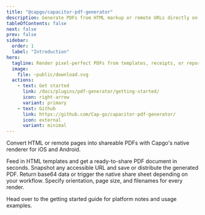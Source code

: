 ```yaml
---
title: "@capgo/capacitor-pdf-generator"
description: Generate PDFs from HTML markup or remote URLs directly on-device.
tableOfContents: false
next: false
prev: false
sidebar:
  order: 1
  label: "Introduction"
hero:
  tagline: Render pixel-perfect PDFs from templates, receipts, or reports without leaving your Capacitor app.
  image:
    file: ~public/download.svg
  actions:
    - text: Get started
      link: /docs/plugins/pdf-generator/getting-started/
      icon: right-arrow
      variant: primary
    - text: Github
      link: https://github.com/Cap-go/capacitor-pdf-generator/
      icon: external
      variant: minimal
---
```



Convert HTML or remote pages into shareable PDFs with Capgo's native renderer for iOS and Android.

<CardGrid stagger>
  <Card title="HTML to PDF" icon="code">
    Feed in HTML templates and get a ready-to-share PDF document in seconds.
  </Card>
  <Card title="Remote capture" icon="rocket">
    Snapshot any accessible URL and save or distribute the generated PDF.
  </Card>
  <Card title="Flexible outputs" icon="chart">
    Return base64 data or trigger the native share sheet depending on your workflow.
  </Card>
  <Card title="Document controls" icon="setting">
    Specify orientation, page size, and filenames for every render.
  </Card>
</CardGrid>

Head over to the getting started guide for platform notes and usage examples.
